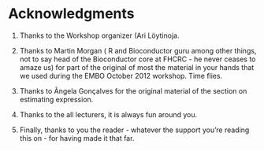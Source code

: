# Acknowledgments 

1.  Thanks to the Workshop organizer (Ari Löytinoja.

2.  Thanks to Martin Morgan ( R and Bioconductor guru among other
    things, not to say head of the Bioconductor core at FHCRC - he never
    ceases to amaze us) for part of the original of most the material in
    your hands that we used during the EMBO October 2012 workshop. Time
    flies.

3.  Thanks to Ângela Gonçalves for the original material of the section
    on estimating expression.

4.  Thanks to the all lecturers, it is always fun around you.

5.  Finally, thanks to you the reader - whatever the support you’re
    reading this on - for having made it that far.


